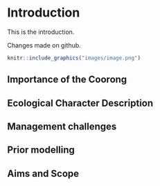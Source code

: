 # Introduction 

This is the introduction.

Changes made on github.

```r
knitr::include_graphics("images/image.png")
```

## Importance of the Coorong 

## Ecological Character Description 
	
## Management challenges 
	
## Prior modelling 

## Aims and Scope 
